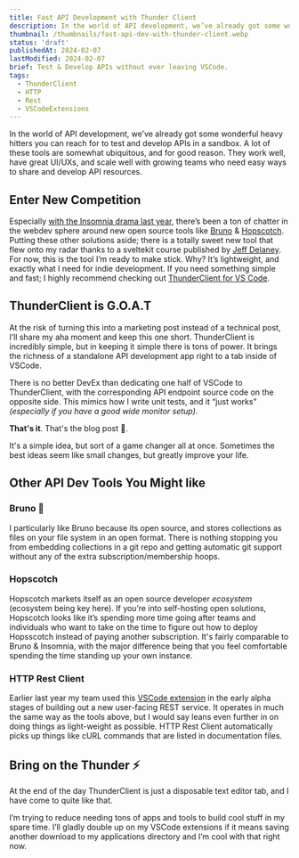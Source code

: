 ```yaml
---
title: Fast API Development with Thunder Client
description: In the world of API development, we’ve already got some wonderful heavy hitters you can reach for to test and develop APIs in a sandbox. Today I want to make the case for why you might be time to set some of your existing tools back up on the shelf in favor of simple VSCode Extensions, or easy to use open source alternatives.
thumbnail: /thumbnails/fast-api-dev-with-thunder-client.webp
status: 'draft'
publishedAt: 2024-02-07
lastModified: 2024-02-07
brief: Test & Develop APIs without ever leaving VSCode.
tags:
  - ThunderClient
  - HTTP
  - Rest
  - VSCodeExtensions
---
```


In the world of API development, we’ve already got some wonderful heavy hitters you can reach for to test and develop APIs in a sandbox.
A lot of these tools are somewhat ubiquitous, and for good reason. They work well, have great UI/UXs, and scale well with growing teams who need easy ways to share and develop API resources.

## Enter New Competition

Especially [with the Insomnia drama last year](https://github.com/Kong/insomnia/issues/6577), there’s been a ton of chatter in the webdev sphere around new open source tools like [Bruno](https://github.com/usebruno/bruno) & [Hopscotch](https://github.com/hoppscotch/hoppscotch).
Putting these other solutions aside; there is a totally sweet new tool that flew onto my radar thanks to a sveltekit course published by [Jeff Delaney](https://fireship.io/contributors/jeff-delaney/). For now, this is the tool I’m ready to make stick. Why? It’s lightweight, and exactly what I need for indie development.
If you need something simple and fast; I highly recommend checking out [ThunderClient for VS Code](https://www.thunderclient.com/).

## ThunderClient is G.O.A.T

At the risk of turning this into a marketing post instead of a technical post, I’ll share my aha moment and keep this one short.
ThunderClient is incredibly simple, but in keeping it simple there is tons of power.
It brings the richness of a standalone API development app right to a tab inside of VSCode.

There is no better DevEx than dedicating one half of VSCode to ThunderClient, with the corresponding API endpoint source code on the opposite side. This mimics how I write unit tests, and it “just works” _(especially if you have a good wide monitor setup)_.

**That's it**. That's the blog post 🤣.

It's a simple idea, but sort of a game changer all at once. Sometimes the best ideas seem like small changes, but greatly improve your life.

## Other API Dev Tools You Might like

### Bruno 🐶

I particularly like Bruno because its open source, and stores collections as files on your file system in an open format.
There is nothing stopping you from embedding collections in a git repo and getting automatic git support without any of the extra subscription/membership hoops.

### Hopscotch

Hopscotch markets itself as an open source developer _ecosystem_ (ecosystem being key here).
If you’re into self-hosting open solutions, Hopscotch looks like it’s spending more time going after teams and individuals who want to take on the time to figure out how to deploy Hopsscotch instead of paying another subscription.
It's fairly comparable to Bruno & Insomnia, with the major difference being that you feel comfortable spending the time standing up your own instance.

### HTTP Rest Client

Earlier last year my team used this [VSCode extension](https://marketplace.visualstudio.com/items?itemName=humao.rest-client) in the early alpha stages of building out a new user-facing REST service.
It operates in much the same way as the tools above, but I would say leans even further in on doing things as light-weight as possible.
HTTP Rest Client automatically picks up things like cURL commands that are listed in documentation files.

## Bring on the Thunder ⚡️

At the end of the day ThunderClient is just a disposable text editor tab, and I have come to quite like that.

I’m trying to reduce needing tons of apps and tools to build cool stuff in my spare time.
I’ll gladly double up on my VSCode extensions if it means saving another download to my applications directory and I’m cool with that right now.
